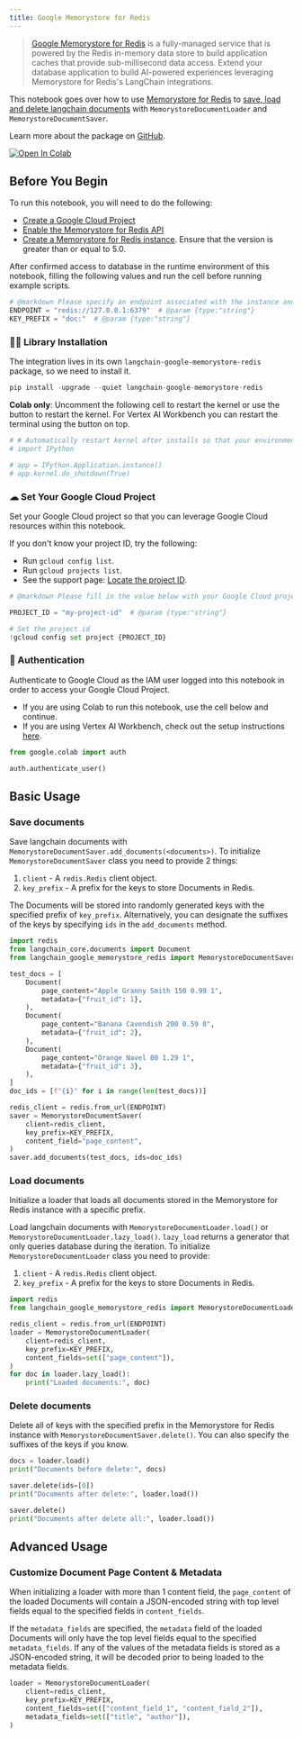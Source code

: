 ```yaml
---
title: Google Memorystore for Redis
---
```


> [Google Memorystore for Redis](https://cloud.google.com/memorystore/docs/redis/memorystore-for-redis-overview) is a fully-managed service that is powered by the Redis in-memory data store to build application caches that provide sub-millisecond data access. Extend your database application to build AI-powered experiences leveraging Memorystore for Redis's LangChain integrations.

This notebook goes over how to use [Memorystore for Redis](https://cloud.google.com/memorystore/docs/redis/memorystore-for-redis-overview) to [save, load and delete langchain documents](/oss/integrations/document_loaders) with `MemorystoreDocumentLoader` and `MemorystoreDocumentSaver`.

Learn more about the package on [GitHub](https://github.com/googleapis/langchain-google-memorystore-redis-python/).

[![Open In Colab](https://colab.research.google.com/assets/colab-badge.svg)](https://colab.research.google.com/github/googleapis/langchain-google-memorystore-redis-python/blob/main/docs/document_loader.ipynb)

## Before You Begin

To run this notebook, you will need to do the following:

* [Create a Google Cloud Project](https://developers.google.com/workspace/guides/create-project)
* [Enable the Memorystore for Redis API](https://console.cloud.google.com/flows/enableapi?apiid=redis.googleapis.com)
* [Create a Memorystore for Redis instance](https://cloud.google.com/memorystore/docs/redis/create-instance-console). Ensure that the version is greater than or equal to 5.0.

After confirmed access to database in the runtime environment of this notebook, filling the following values and run the cell before running example scripts.

```python
# @markdown Please specify an endpoint associated with the instance and a key prefix for demo purpose.
ENDPOINT = "redis://127.0.0.1:6379"  # @param {type:"string"}
KEY_PREFIX = "doc:"  # @param {type:"string"}
```

### 🦜🔗 Library Installation

The integration lives in its own `langchain-google-memorystore-redis` package, so we need to install it.

```python
pip install -upgrade --quiet langchain-google-memorystore-redis
```

**Colab only**: Uncomment the following cell to restart the kernel or use the button to restart the kernel. For Vertex AI Workbench you can restart the terminal using the button on top.

```python
# # Automatically restart kernel after installs so that your environment can access the new packages
# import IPython

# app = IPython.Application.instance()
# app.kernel.do_shutdown(True)
```

### ☁ Set Your Google Cloud Project

Set your Google Cloud project so that you can leverage Google Cloud resources within this notebook.

If you don't know your project ID, try the following:

* Run `gcloud config list`.
* Run `gcloud projects list`.
* See the support page: [Locate the project ID](https://support.google.com/googleapi/answer/7014113).

```python
# @markdown Please fill in the value below with your Google Cloud project ID and then run the cell.

PROJECT_ID = "my-project-id"  # @param {type:"string"}

# Set the project id
!gcloud config set project {PROJECT_ID}
```

### 🔐 Authentication

Authenticate to Google Cloud as the IAM user logged into this notebook in order to access your Google Cloud Project.

* If you are using Colab to run this notebook, use the cell below and continue.
* If you are using Vertex AI Workbench, check out the setup instructions [here](https://github.com/GoogleCloudPlatform/generative-ai/tree/main/setup-env).

```python
from google.colab import auth

auth.authenticate_user()
```

## Basic Usage

### Save documents

Save langchain documents with `MemorystoreDocumentSaver.add_documents(<documents>)`. To initialize `MemorystoreDocumentSaver` class you need to provide 2 things:

1. `client` - A `redis.Redis` client object.
1. `key_prefix` - A prefix for the keys to store Documents in Redis.

The Documents will be stored into randomly generated keys with the specified prefix of `key_prefix`. Alternatively, you can designate the suffixes of the keys by specifying `ids` in the `add_documents` method.

```python
import redis
from langchain_core.documents import Document
from langchain_google_memorystore_redis import MemorystoreDocumentSaver

test_docs = [
    Document(
        page_content="Apple Granny Smith 150 0.99 1",
        metadata={"fruit_id": 1},
    ),
    Document(
        page_content="Banana Cavendish 200 0.59 0",
        metadata={"fruit_id": 2},
    ),
    Document(
        page_content="Orange Navel 80 1.29 1",
        metadata={"fruit_id": 3},
    ),
]
doc_ids = [f"{i}" for i in range(len(test_docs))]

redis_client = redis.from_url(ENDPOINT)
saver = MemorystoreDocumentSaver(
    client=redis_client,
    key_prefix=KEY_PREFIX,
    content_field="page_content",
)
saver.add_documents(test_docs, ids=doc_ids)
```

### Load documents

Initialize a loader that loads all documents stored in the Memorystore for Redis instance with a specific prefix.

Load langchain documents with `MemorystoreDocumentLoader.load()` or `MemorystoreDocumentLoader.lazy_load()`. `lazy_load` returns a generator that only queries database during the iteration. To initialize `MemorystoreDocumentLoader` class you need to provide:

1. `client` - A `redis.Redis` client object.
1. `key_prefix` - A prefix for the keys to store Documents in Redis.

```python
import redis
from langchain_google_memorystore_redis import MemorystoreDocumentLoader

redis_client = redis.from_url(ENDPOINT)
loader = MemorystoreDocumentLoader(
    client=redis_client,
    key_prefix=KEY_PREFIX,
    content_fields=set(["page_content"]),
)
for doc in loader.lazy_load():
    print("Loaded documents:", doc)
```

### Delete documents

Delete all of keys with the specified prefix in the Memorystore for Redis instance with `MemorystoreDocumentSaver.delete()`. You can also specify the suffixes of the keys if you know.

```python
docs = loader.load()
print("Documents before delete:", docs)

saver.delete(ids=[0])
print("Documents after delete:", loader.load())

saver.delete()
print("Documents after delete all:", loader.load())
```

## Advanced Usage

### Customize Document Page Content & Metadata

When initializing a loader with more than 1 content field, the `page_content` of the loaded Documents will contain a JSON-encoded string with top level fields equal to the specified fields in `content_fields`.

If the `metadata_fields` are specified, the `metadata` field of the loaded Documents will only have the top level fields equal to the specified `metadata_fields`. If any of the values of the metadata fields is stored as a JSON-encoded string, it will be decoded prior to being loaded to the metadata fields.

```python
loader = MemorystoreDocumentLoader(
    client=redis_client,
    key_prefix=KEY_PREFIX,
    content_fields=set(["content_field_1", "content_field_2"]),
    metadata_fields=set(["title", "author"]),
)
```
